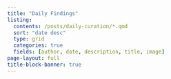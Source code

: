 ```yaml
---
title: "Daily Findings"
listing:
  contents: /posts/daily-curation/*.qmd
  sort: "date desc"
  type: grid
  categories: true
  fields: [author, date, description, title, image]
page-layout: full
title-block-banner: true
---
```


::: {#sample-listings}
:::